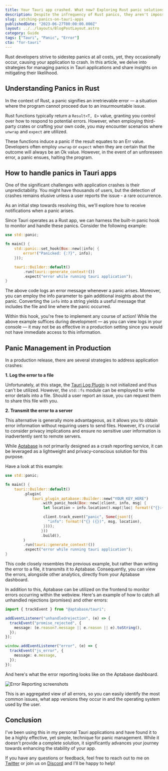 ```yaml
---
title: Your Tauri app crashed. What now? Exploring Rust panic solutions
description: Despite the infrequency of Rust panics, they aren't impossible. Explore how to effectively manage these exceptions in your Tauri applications.
slug: catching-panics-on-tauri-apps
publishedDate: "2023-06-27T00:00:00.000Z"
layout: ../../layouts/BlogPostLayout.astro
category: Guide
tags: ["Tauri", "Panic", "Error"]
cta: "for-tauri"
---
```


Rust developers strive to sidestep panics at all costs, yet, they occasionally occur, causing your application to crash. In this article, we delve into strategies for managing panics in Tauri applications and share insights on mitigating their likelihood.

## Understanding Panics in Rust

In the context of Rust, a panic signifies an irretrievable error — a situation where the program cannot proceed due to an insurmountable issue.

Rust functions typically return a `Result<T, E>` value, granting you control over how to respond to potential errors. However, when employing third-party crates or crafting your own code, you may encounter scenarios where `unwrap` and `expect` are utilized.

These functions induce a panic if the result equates to an Err value. Developers often employ `unwrap` or `expect` when they are certain that the outcome will always be an Ok value. However, in the event of an unforeseen error, a panic ensues, halting the program.

## How to handle panics in Tauri apps

One of the significant challenges with application crashes is their unpredictability. You might have thousands of users, but the detection of crashes remains elusive unless a user reports the issue - a rare occurrence.

As an initial step towards resolving this, we'll explore how to receive notifications when a panic arises.

Since Tauri operates as a Rust app, we can harness the built-in panic hook to monitor and handle these panics. Consider the following example:

```rust
use std::panic;

fn main() {
    std::panic::set_hook(Box::new(|info| {
        error!("Panicked: {:?}", info);
    }));

    tauri::Builder::default()
        .run(tauri::generate_context!())
        .expect("error while running tauri application");
}
```

The above code logs an error message whenever a panic arises. Moreover, you can employ the info parameter to gain additional insights about the panic. Converting the `info` into a string yields a useful message that includes the file and line where the panic occurred.

Within this hook, you're free to implement any course of action! While the above example suffices during development — as you can view logs in your console — it may not be as effective in a production setting since you would not have immediate access to this information.

## Panic Management in Production

In a production release, there are several strategies to address application crashes:

**1. Log the error to a file**

Unfortunately, at this stage, the [Tauri Log Plugin](https://aptabase.com/blog/complete-guide-tauri-log) is not initialized and thus can't be utilized. However, the `std::fs` module can be employed to write error details into a file. Should a user report an issue, you can request them to share this file with you.

**2. Transmit the error to a server**

This alternative is generally more advantageous, as it allows you to obtain error information without requiring users to send files. However, it's crucial to consider privacy implications and ensure no sensitive user information is inadvertently sent to remote servers.

While [Aptabase](/) is not primarily designed as a crash reporting service, it can be leveraged as a lightweight and privacy-conscious solution for this purpose.

Have a look at this example:

```rust
use std::panic;

fn main() {
    tauri::Builder::default()
        .plugin(
            tauri_plugin_aptabase::Builder::new("YOUR_KEY_HERE")
                .with_panic_hook(Box::new(|client, info, msg| {
                 let location = info.location().map(|loc| format!("{}:{}:{}", loc.file(), loc.line(), loc.column())).unwrap_or_else(|| "".to_string());

                 client.track_event("panic", Some(json!({
                   "info": format!("{} ({})", msg, location),
                 })));
                }))
                .build(),
        )
        .run(tauri::generate_context!())
        .expect("error while running tauri application");
}
```

This code closely resembles the previous example, but rather than writing the error to a file, it transmits it to Aptabase. Consequently, you can view the errors, alongside other analytics, directly from your Aptabase dashboard.

In addition to this, Aptabase can be utilized on the frontend to monitor errors occurring within the webview. Here's an example of how to catch all unhandled rejections (promises) and other errors:

```ts
import { trackEvent } from "@aptabase/tauri";

addEventListener("unhandledrejection", (e) => {
  trackEvent("promise_rejected", {
    message: (e.reason?.message || e.reason || e).toString(),
  });
});

window.addEventListener("error", (e) => {
  trackEvent("js_error", {
    message: e.message,
  });
});
```

And here's what the error reporting looks like on the Aptabase dashboard.

![Error Reporting screenshots](../../assets/blog/catching-panics-on-tauri-apps/crash_reports.png)

This is an aggregated view of all errors, so you can easily identify the most common issues, what app versions they occur in and the operating system used by the user.

## Conclusion

I've been using this in my personal Tauri applications and have found it to be a highly effective, yet simple, technique for panic management. While it doesn't provide a complete solution, it significantly advances your journey towards enhancing the stability of your app.

If you have any questions or feedback, feel free to reach out to me on [Twitter](https://twitter.com/goenning) or join us on [Discord](https://discord.gg/d9d97unCUk) and I'll be happy to help!
